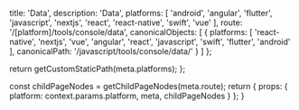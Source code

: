 
  title: 'Data',
  description: 'Data',
  platforms: [
    'android',
    'angular',
    'flutter',
    'javascript',
    'nextjs',
    'react',
    'react-native',
    'swift',
    'vue'
  ],
  route: '/[platform]/tools/console/data',
  canonicalObjects: [
    {
      platforms: [
        'react-native',
        'nextjs',
        'vue',
        'angular',
        'react',
        'javascript',
        'swift',
        'flutter',
        'android'
      ],
      canonicalPath: '/javascript/tools/console/data/'
    }
  ]
};

  return getCustomStaticPath(meta.platforms);
};

  const childPageNodes = getChildPageNodes(meta.route);
  return {
    props: {
      platform: context.params.platform,
      meta,
      childPageNodes
    }
  };
}

<Overview childPageNodes={props.childPageNodes} />
